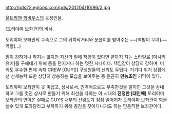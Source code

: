 http://pds22.egloos.com/pds/201204/10/96/3.jpg

[[울트라맨 뫼비우스]]의 등장인물.

[토리야마 보좌관]의 비서. 

토리야마 보좌관의 수족으로 그의 뒤치닥거리와 분풀이를 받아주는 ~~[액받이 무녀]~~역할(...)

힘이 강하거나 하지는 않지만 자신의 일에 책임이 있다면 끝까지 지는 스타일로 [미사키 유키]를 구해내기 위해 몸을 던지거나 하는 멋진 사나이다. 책임감이 상당히 강하며, 머리도 우수한 편에 속해 CREW [GUYS] 구​​성원들의 신뢰도 두텁다. 거기다 위기 상황에선 신체능력 또한 상당히 상승하는 모습을 보여주는 등 은근히 '''만능초인''' 기믹이 있다.

토리야마 보좌관이 못 미덥고, 상사로서, 인격적으로도 부족한것을 알지만 그것을 감내하고 그를 멋진 상사로 만들기 위해 최선을 다하는 이 시대의 '''진정한 [대인배]''' 토리야마 보좌관의 연이은 실패로 GUYS 내부의 신임도가 점점 떨어지자 토리야마 보좌관이 힘을 낼수 있게 도와달라고 부탁하기 위해 총감을 찾아다니기도 하는 믿음직한 보좌관이다.
